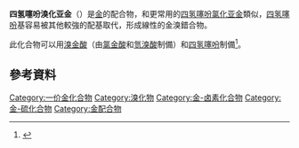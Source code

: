 {{Chembox
| verifiedrevid = 414436211
| ImageFile = Bromo(tetrahydrothiophene)gold(I).svg
| ImageSize = 200px
| IUPACName =
| PIN =
| OtherNames =
| Section1 = {{Chembox Identifiers
|  CASNo =39929-22-1
|   CASNo_Ref = {{cascite|correct|CAS}}
|  PubChem =
|  SMILES = Br[Au][S]1CCCC1}}
| Section2 = {{Chembox Properties
|  C = 4 | H = 8 | Au = 1 | Br = 1 | S = 1
|  Appearance =
|  Density =
|  MeltingPt =
|  BoilingPt =
|  Solubility = }}
| Section3 = {{Chembox Hazards
|  MainHazards =
|  FlashPt =
|  Autoignition = }}
| Section7 = {{Chembox Related
| OtherCpds = [[四氢噻吩氯化亚金|四氢噻吩氯化亚金]]、[[二甲硫醚氯化亞金|二甲硫醚氯化亞金]]
  }}
}}

'''四氢噻吩溴化亚金'''（{{lang-en|Bromo(tetrahydrothiophene)gold(I)|}}）是[[金|金]]的配合物，和更常用的[[四氢噻吩氯化亚金|四氢噻吩氯化亚金]]類似，[[四氢噻吩|四氢噻吩]]基容易被其他較強的配基取代，形成線性的金溴錯合物。

此化合物可以用[[溴金酸|溴金酸]]（由[[氯金酸|氯金酸]]和[[氫溴酸|氫溴酸]]制備）和[[四氢噻吩|四氢噻吩]]制備<ref>{{cite journal | last1 =Eiter | first1 =Lauren C. | last2 =Hall | first2 =Nathan W. | last3 =Day | first3 =Cynthia S. | last4 =Saluta | first4 =Gilda | last5 =Kucera | first5 =Gregory L. | last6 =Bierbach | first6 =Ulrich | title =Gold(I) Analogues of a Platinum–Acridine Antitumor Agent are only Moderately Cytotoxic but Show Potent Activity Against Mycobacterium Tuberculosis | journal =Journal of Medicinal Chemistry | volume =52 | pages =6519–22 | year =2009 | doi =10.1021/jm9012856 | issue =21 | pmid =19803526 | pmc =3176588}}</ref>。

==參考資料==
{{reflist}}
{{金化合物}}

{{有機化合物小作品}}

[[Category:一价金化合物|Category:一价金化合物]]
[[Category:溴化物|Category:溴化物]]
[[Category:金-卤素化合物|Category:金-卤素化合物]]
[[Category:金-硫化合物|Category:金-硫化合物]]
[[Category:金配合物|Category:金配合物]]